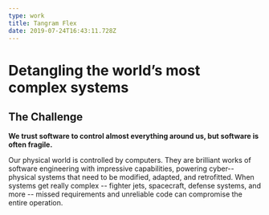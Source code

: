 ```yaml
---
type: work
title: Tangram Flex
date: 2019-07-24T16:43:11.728Z
---
```

# Detangling the world’s most complex systems

## The Challenge

**We trust software to control almost everything around us, but software is often fragile.**

Our physical world is controlled by computers. They are brilliant works of software engineering with impressive capabilities, powering cyber--physical systems that need to be modified, adapted, and retrofitted. When systems get really complex -- fighter jets, spacecraft, defense systems, and more -- missed requirements and unreliable code can compromise the entire operation.
